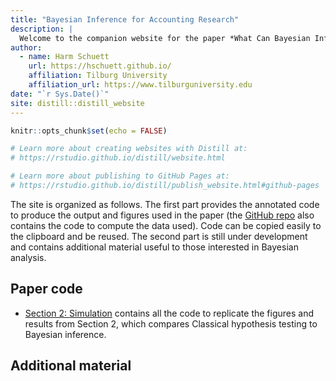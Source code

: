 ```yaml
---
title: "Bayesian Inference for Accounting Research"
description: |
  Welcome to the companion website for the paper *What Can Bayesian Inference Do for Accounting Research?*. I hope this site and the accompanying [GitHub repo](https://github.com/hschuett/BayesForAccountingResearch) will help those interested in Bayesian methods to find a starting point. Hopefully you find it useful.
author:
  - name: Harm Schuett
    url: https://hschuett.github.io/
    affiliation: Tilburg University
    affiliation_url: https://www.tilburguniversity.edu
date: "`r Sys.Date()`"
site: distill::distill_website
---
```


```r
knitr::opts_chunk$set(echo = FALSE)

# Learn more about creating websites with Distill at:
# https://rstudio.github.io/distill/website.html

# Learn more about publishing to GitHub Pages at:
# https://rstudio.github.io/distill/publish_website.html#github-pages

```

The site is organized as follows. The first part provides the annotated code to produce the output and figures used in the paper (the [GitHub repo](https://github.com/hschuett/BayesForAccountingResearch) also contains the code to compute the data used). Code can be copied easily to the clipboard and be reused. The second part is still under development and contains additional material useful to those interested in Bayesian analysis.

## Paper code

-   [Section 2: Simulation](01-classic-vs-bayes.html) contains all the code to replicate the figures and results from Section 2, which compares Classical hypothesis testing to Bayesian inference.

## Additional material
